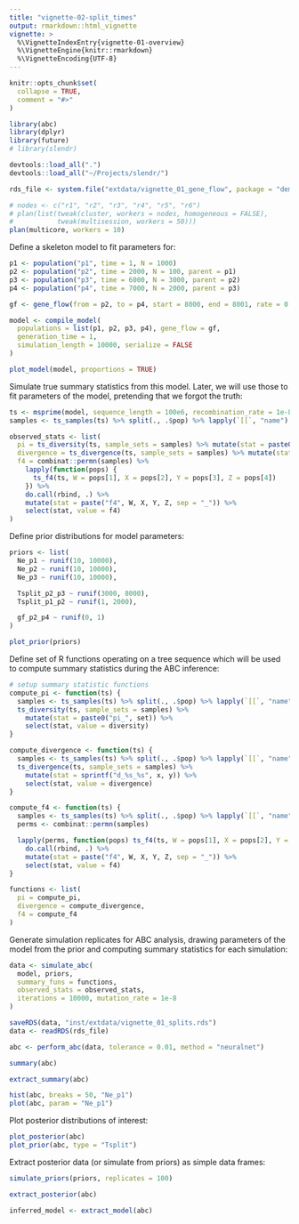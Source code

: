 ```yaml
---
title: "vignette-02-split_times"
output: rmarkdown::html_vignette
vignette: >
  %\VignetteIndexEntry{vignette-01-overview}
  %\VignetteEngine{knitr::rmarkdown}
  %\VignetteEncoding{UTF-8}
---
```


```r
knitr::opts_chunk$set(
  collapse = TRUE,
  comment = "#>"
)
```

```r
library(abc)
library(dplyr)
library(future)
# library(slendr)

devtools::load_all(".")
devtools::load_all("~/Projects/slendr/")
```

```r
rds_file <- system.file("extdata/vignette_01_gene_flow", package = "demografr")
```

```r
# nodes <- c("r1", "r2", "r3", "r4", "r5", "r6")
# plan(list(tweak(cluster, workers = nodes, homogeneous = FALSE),
#           tweak(multisession, workers = 50)))
plan(multicore, workers = 10)
```

Define a skeleton model to fit parameters for:

```r
p1 <- population("p1", time = 1, N = 1000)
p2 <- population("p2", time = 2000, N = 100, parent = p1)
p3 <- population("p3", time = 6000, N = 3000, parent = p2)
p4 <- population("p4", time = 7000, N = 2000, parent = p3)

gf <- gene_flow(from = p2, to = p4, start = 8000, end = 8001, rate = 0.25)

model <- compile_model(
  populations = list(p1, p2, p3, p4), gene_flow = gf,
  generation_time = 1,
  simulation_length = 10000, serialize = FALSE
)

plot_model(model, proportions = TRUE)
```

Simulate true summary statistics from this model. Later, we will use those to fit parameters of the model, pretending that we forgot the truth:

```r
ts <- msprime(model, sequence_length = 100e6, recombination_rate = 1e-8) %>% ts_mutate(1e-8)
samples <- ts_samples(ts) %>% split(., .$pop) %>% lapply(`[[`, "name")

observed_stats <- list(
  pi = ts_diversity(ts, sample_sets = samples) %>% mutate(stat = paste0("pi_", set)) %>% select(stat, value = diversity),
  divergence = ts_divergence(ts, sample_sets = samples) %>% mutate(stat = sprintf("d_%s_%s", x, y)) %>% select(stat, value = divergence),
  f4 = combinat::permn(samples) %>%
    lapply(function(pops) {
      ts_f4(ts, W = pops[1], X = pops[2], Y = pops[3], Z = pops[4]) 
    }) %>%
    do.call(rbind, .) %>%
    mutate(stat = paste("f4", W, X, Y, Z, sep = "_")) %>%
    select(stat, value = f4)
)
```

Define prior distributions for model parameters:

```r
priors <- list(
  Ne_p1 ~ runif(10, 10000),
  Ne_p2 ~ runif(10, 10000),
  Ne_p3 ~ runif(10, 10000),

  Tsplit_p2_p3 ~ runif(3000, 8000),
  Tsplit_p1_p2 ~ runif(1, 2000),

  gf_p2_p4 ~ runif(0, 1)
)

plot_prior(priors)
```

Define set of R functions operating on a tree sequence which will be used to compute summary statistics during the ABC inference:

```r
# setup summary statistic functions
compute_pi <- function(ts) {
  samples <- ts_samples(ts) %>% split(., .$pop) %>% lapply(`[[`, "name")
  ts_diversity(ts, sample_sets = samples) %>%
    mutate(stat = paste0("pi_", set)) %>%
    select(stat, value = diversity)
}

compute_divergence <- function(ts) {
  samples <- ts_samples(ts) %>% split(., .$pop) %>% lapply(`[[`, "name")
  ts_divergence(ts, sample_sets = samples) %>%
    mutate(stat = sprintf("d_%s_%s", x, y)) %>%
    select(stat, value = divergence)
}

compute_f4 <- function(ts) {
  samples <- ts_samples(ts) %>% split(., .$pop) %>% lapply(`[[`, "name")
  perms <- combinat::permn(samples)

  lapply(perms, function(pops) ts_f4(ts, W = pops[1], X = pops[2], Y = pops[3], Z = pops[4])) %>%
    do.call(rbind, .) %>%
    mutate(stat = paste("f4", W, X, Y, Z, sep = "_")) %>%
    select(stat, value = f4)
}

functions <- list(
  pi = compute_pi,
  divergence = compute_divergence,
  f4 = compute_f4
)
```

Generate simulation replicates for ABC analysis, drawing parameters of the model from the prior and computing summary statistics for each simulation:

```r
data <- simulate_abc(
  model, priors,
  summary_funs = functions,
  observed_stats = observed_stats,
  iterations = 10000, mutation_rate = 1e-8
)
```

```r
saveRDS(data, "inst/extdata/vignette_01_splits.rds")
data <- readRDS(rds_file)
```

```r
abc <- perform_abc(data, tolerance = 0.01, method = "neuralnet")
```

```r
summary(abc)
```

```r
extract_summary(abc)
```

```r
hist(abc, breaks = 50, "Ne_p1")
plot(abc, param = "Ne_p1")
```

Plot posterior distributions of interest:

```r
plot_posterior(abc)
plot_prior(abc, type = "Tsplit")
```

Extract posterior data (or simulate from priors) as simple data frames:

```r
simulate_priors(priors, replicates = 100)
```

```r
extract_posterior(abc)
```

```r
inferred_model <- extract_model(abc)
```